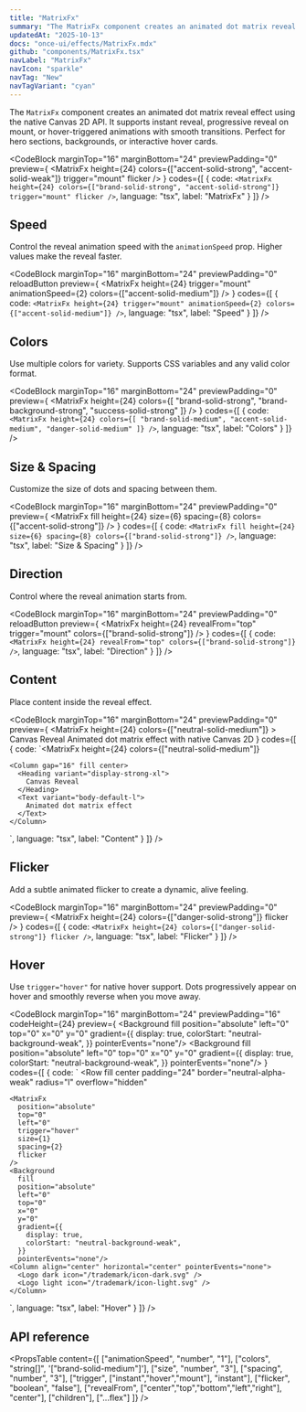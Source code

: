 ```yaml
---
title: "MatrixFx"
summary: "The MatrixFx component creates an animated dot matrix reveal effect using native Canvas 2D API."
updatedAt: "2025-10-13"
docs: "once-ui/effects/MatrixFx.mdx"
github: "components/MatrixFx.tsx"
navLabel: "MatrixFx"
navIcon: "sparkle"
navTag: "New"
navTagVariant: "cyan"
---
```


The `MatrixFx` component creates an animated dot matrix reveal effect using the native Canvas 2D API. It supports instant reveal, progressive reveal on mount, or hover-triggered animations with smooth transitions. Perfect for hero sections, backgrounds, or interactive hover cards.

<CodeBlock
  marginTop="16"
  marginBottom="24"
  previewPadding="0"
  preview={
    <MatrixFx
      height={24}
      colors={["accent-solid-strong", "accent-solid-weak"]}
      trigger="mount"
      flicker
    />
  }
  codes={[
    {
      code:
`<MatrixFx
    height={24}
    colors={["brand-solid-strong", "accent-solid-strong"]}
    trigger="mount"
    flicker
/>`,
      language: "tsx",
      label: "MatrixFx"
    }
  ]}
/>

## Speed

Control the reveal animation speed with the `animationSpeed` prop. Higher values make the reveal faster.

<CodeBlock
  marginTop="16"
  marginBottom="24"
  previewPadding="0"
  reloadButton
  preview={
    <MatrixFx
      height={24}
      trigger="mount"
      animationSpeed={2}
      colors={["accent-solid-medium"]}
    />
  }
  codes={[
    {
      code:
`<MatrixFx
    height={24}
    trigger="mount"
    animationSpeed={2}
    colors={["accent-solid-medium"]}
/>`,
      language: "tsx",
      label: "Speed"
    }
  ]}
/>

## Colors

Use multiple colors for variety. Supports CSS variables and any valid color format.

<CodeBlock
  marginTop="16"
  marginBottom="24"
  previewPadding="0"
  preview={
    <MatrixFx
      height={24}
      colors={[
        "brand-solid-strong",
        "brand-background-strong",
        "success-solid-strong"
      ]}
    />
  }
  codes={[
    {
      code:
`<MatrixFx
    height={24}
    colors={[
        "brand-solid-medium",
        "accent-solid-medium",
        "danger-solid-medium"
    ]}
/>`,
      language: "tsx",
      label: "Colors"
    }
  ]}
/>

## Size & Spacing

Customize the size of dots and spacing between them.

<CodeBlock
  marginTop="16"
  marginBottom="24"
  previewPadding="0"
  preview={
    <MatrixFx
      fill
      height={24}
      size={6}
      spacing={8}
      colors={["accent-solid-strong"]}
    />
  }
  codes={[
    {
      code:
`<MatrixFx
    fill
    height={24}
    size={6}
    spacing={8}
    colors={["brand-solid-strong"]}
/>`,
      language: "tsx",
      label: "Size & Spacing"
    }
  ]}
/>

## Direction

Control where the reveal animation starts from.

<CodeBlock
  marginTop="16"
  marginBottom="24"
  previewPadding="0"
  reloadButton
  preview={
    <MatrixFx
      height={24}
      revealFrom="top"
      trigger="mount"
      colors={["brand-solid-strong"]}
    />
  }
  codes={[
    {
      code:
`<MatrixFx
    height={24}
    revealFrom="top"
    colors={["brand-solid-strong"]}
/>`,
      language: "tsx",
      label: "Direction"
    }
  ]}
/>

## Content

Place content inside the reveal effect.

<CodeBlock
  marginTop="16"
  marginBottom="24"
  previewPadding="0"
  preview={
    <MatrixFx
      height={24}
      colors={["neutral-solid-medium"]}
    >
      <Column gap="16" fill center>
        <Heading variant="display-strong-xl" onBackground="neutral-strong" align="center">
          Canvas Reveal
        </Heading>
        <Text variant="body-default-l" onBackground="neutral-weak" align="center">
          Animated dot matrix effect with native Canvas 2D
        </Text>
      </Column>
    </MatrixFx>
  }
  codes={[
    {
      code:
`<MatrixFx
    height={24}
    colors={["neutral-solid-medium"]}
>
    <Column gap="16" fill center>
      <Heading variant="display-strong-xl">
        Canvas Reveal
      </Heading>
      <Text variant="body-default-l">
        Animated dot matrix effect
      </Text>
    </Column>
</MatrixFx>`,
      language: "tsx",
      label: "Content"
    }
  ]}
/>

## Flicker

Add a subtle animated flicker to create a dynamic, alive feeling.

<CodeBlock
  marginTop="16"
  marginBottom="24"
  previewPadding="0"
  preview={
    <MatrixFx
      height={24}
      colors={["danger-solid-strong"]}
      flicker
    />
  }
  codes={[
    {
      code:
`<MatrixFx
    height={24}
    colors={["danger-solid-strong"]}
    flicker
/>`,
      language: "tsx",
      label: "Flicker"
    }
  ]}
/>

## Hover

Use `trigger="hover"` for native hover support. Dots progressively appear on hover and smoothly reverse when you move away.

<CodeBlock
  marginTop="16"
  marginBottom="24"
  previewPadding="16"
  codeHeight={24}
  preview={
    <Row gap="16" fillWidth height={24}>
      <Row
        fill
        center
        padding="24"
        border="neutral-alpha-weak"
        radius="l"
        overflow="hidden"
      >
        <MatrixFx
          position="absolute"
          top="0"
          left="0"
          trigger="hover"
          size={1}
          spacing={2}
          flicker
        />
        <Background
          fill
          position="absolute"
          left="0"
          top="0"
          x="0"
          y="0"
          gradient={{
            display: true,
            colorStart: "neutral-background-weak",
          }}
          pointerEvents="none"/>
        <Column align="center" horizontal="center" pointerEvents="none">
          <Logo dark icon="/trademark/icon-dark.svg" />
          <Logo light icon="/trademark/icon-light.svg" />
        </Column>
      </Row>
      <Row
        fill
        center
        padding="24"
        border="neutral-alpha-weak"
        radius="l"
        overflow="hidden"
      >
        <MatrixFx
          position="absolute"
          top="0"
          left="0"
          trigger="hover"
          size={1}
          spacing={2}
          flicker
          revealFrom="bottom"
        />
        <Background
          fill
          position="absolute"
          left="0"
          top="0"
          x="0"
          y="0"
          gradient={{
            display: true,
            colorStart: "neutral-background-weak",
          }}
          pointerEvents="none"/>
        <Column align="center" horizontal="center" pointerEvents="none">
          <Logo dark icon="/trademark/icon-dark.svg" />
          <Logo light icon="/trademark/icon-light.svg" />
        </Column>
      </Row>
    </Row>
  }
  codes={[
    {
      code:
`
<Row
    fill
    center
    padding="24"
    border="neutral-alpha-weak"
    radius="l"
    overflow="hidden"
>
    <MatrixFx
      position="absolute"
      top="0"
      left="0"
      trigger="hover"
      size={1}
      spacing={2}
      flicker
    />
    <Background
      fill
      position="absolute"
      left="0"
      top="0"
      x="0"
      y="0"
      gradient={{
        display: true,
        colorStart: "neutral-background-weak",
      }}
      pointerEvents="none"/>
    <Column align="center" horizontal="center" pointerEvents="none">
      <Logo dark icon="/trademark/icon-dark.svg" />
      <Logo light icon="/trademark/icon-light.svg" />
    </Column>
</Row>
<Row
    fill
    center
    padding="24"
    border="neutral-alpha-weak"
    radius="l"
    overflow="hidden"
>
    <MatrixFx
      position="absolute"
      top="0"
      left="0"
      trigger="hover"
      size={1}
      spacing={2}
      flicker
      revealFrom="bottom"
    />
    <Background
      fill
      position="absolute"
      left="0"
      top="0"
      x="0"
      y="0"
      gradient={{
        display: true,
        colorStart: "neutral-background-weak",
      }}
      pointerEvents="none"/>
    <Column align="center" horizontal="center" pointerEvents="none">
      <Logo dark icon="/trademark/icon-dark.svg" />
      <Logo light icon="/trademark/icon-light.svg" />
    </Column>
</Row>`,
      language: "tsx",
      label: "Hover"
    }
  ]}
/>

## API reference

<PropsTable
  content={[
    ["animationSpeed", "number", "1"],
    ["colors", "string[]", '["brand-solid-medium"]'],
    ["size", "number", "3"],
    ["spacing", "number", "3"],
    ["trigger", ["instant","hover","mount"], "instant"],
    ["flicker", "boolean", "false"],
    ["revealFrom", ["center","top","bottom","left","right"], "center"],
    ["children"],
    ["...flex"]
  ]}
/>
